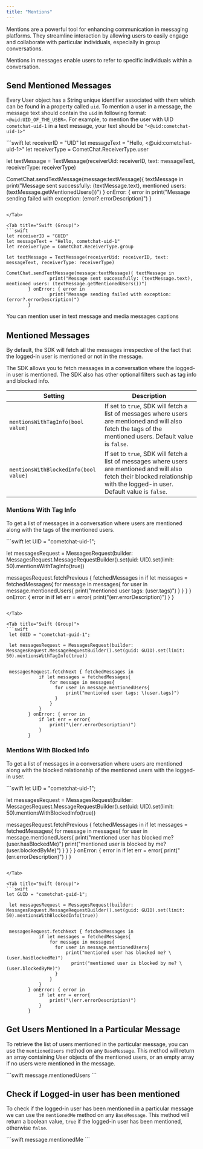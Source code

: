 ```yaml
---
title: "Mentions"
---
```




Mentions are a powerful tool for enhancing communication in messaging platforms. They streamline interaction by allowing users to easily engage and collaborate with particular individuals, especially in group conversations.

Mentions in messages enable users to refer to specific individuals within a conversation.

## Send Mentioned Messages

Every User object has a String unique identifier associated with them which can be found in a property called `uid`. To mention a user in a message, the message text should contain the `uid` in following format: `<@uid:UID_OF_THE_USER>`. For example, to mention the user with UID `cometchat-uid-1` in a text message, your text should be `"<@uid:cometchat-uid-1>"`

<Tabs>
<Tab title="Swift (User)">
```swift
let receiverID = "UID"
let messageText = "Hello, <@uid:cometchat-uid-1>"
let receiverType = CometChat.ReceiverType.user

let textMessage = TextMessage(receiverUid: receiverID, text: messageText, receiverType: receiverType)

CometChat.sendTextMessage(message:textMessage){ textMessage in
                print("Message sent successfully: (textMessage.text), mentioned users: (textMessage.getMentionedUsers())")
        } onError: { error in
                print("Message sending failed with exception: (error?.errorDescription)")
        }
```

</Tab>

<Tab title="Swift (Group)">
```swift
let receiverID = "GUID"
let messageText = "Hello, cometchat-uid-1"
let receiverType = CometChat.ReceiverType.group

let textMessage = TextMessage(receiverUid: receiverID, text: messageText, receiverType: receiverType)

CometChat.sendTextMessage(message:textMessage){ textMessage in
                print("Message sent successfully: (textMessage.text), mentioned users: (textMessage.getMentionedUsers())")
        } onError: { error in
                print("Message sending failed with exception: (error?.errorDescription)")
        }
```

</Tab>

</Tabs>

<Note>

You can mention user in text message and media messages captions

</Note>

## Mentioned Messages

By default, the SDK will fetch all the messages irrespective of the fact that the logged-in user is mentioned or not in the message.

The SDK allows you to fetch messages in a conversation where the logged-in user is mentioned. The SDK also has other optional filters such as tag info and blocked info.

| Setting                               | Description                                                                                                                                                                     |
| ------------------------------------- | ------------------------------------------------------------------------------------------------------------------------------------------------------------------------------- |
| `mentionsWithTagInfo(bool value)`     | If set to `true`, SDK will fetch a list of messages where users are mentioned and will also fetch the tags of the mentioned users. Default value is `false`.                    |
| `mentionsWithBlockedInfo(bool value)` | If set to `true`, SDK will fetch a list of messages where users are mentioned and will also fetch their blocked relationship with the logged-in user. Default value is `false`. |

### Mentions With Tag Info

To get a list of messages in a conversation where users are mentioned along with the tags of the mentioned users.

<Tabs>
<Tab title="Swift (User)">
```swift
let UID = "cometchat-uid-1";

 let messagesRequest = MessagesRequest(builder: MessagesRequest.MessageRequestBuilder().set(uid: UID).set(limit: 50).mentionsWithTagInfo(true))


 messagesRequest.fetchPrevious { fetchedMessages in
            if let messages = fetchedMessages{
                for message in messages{
                  for user in message.mentionedUsers{
                      print("mentioned user tags: \(user.tags)")
                  }
                }
            }
        } onError: { error in
            if let err = error{
                print("\(err.errorDescription)")
            }
        }
```

</Tab>

<Tab title="Swift (Group)">
```swift
 let GUID = "cometchat-guid-1";

 let messagesRequest = MessagesRequest(builder: MessagesRequest.MessageRequestBuilder().set(guid: GUID).set(limit: 50).mentionsWithTagInfo(true))


 messagesRequest.fetchNext { fetchedMessages in
            if let messages = fetchedMessages{
                for message in messages{
                  for user in message.mentionedUsers{
                      print("mentioned user tags: \(user.tags)")
                  }
                }
            }
        } onError: { error in
            if let err = error{
                print("\(err.errorDescription)")
            }
        }
```

</Tab>

</Tabs>

### Mentions With Blocked Info

To get a list of messages in a conversation where users are mentioned along with the blocked relationship of the mentioned users with the logged-in user.

<Tabs>
<Tab title="Swift (User)">
```swift
let UID = "cometchat-uid-1";

 let messagesRequest = MessagesRequest(builder: MessagesRequest.MessageRequestBuilder().set(uid: UID).set(limit: 50).mentionsWithBlockedInfo(true))


 messagesRequest.fetchPrevious { fetchedMessages in
            if let messages = fetchedMessages{
                for message in messages{
                  for user in message.mentionedUsers{
                      print("mentioned user has blocked me? \(user.hasBlockedMe)")
                    	print("mentioned user is blocked by me? \(user.blockedByMe)")
                  }
                }
            }
        } onError: { error in
            if let err = error{
                print("\(err.errorDescription)")
            }
        }
```

</Tab>

<Tab title="Swift (Group)">
```swift
let GUID = "cometchat-guid-1";

 let messagesRequest = MessagesRequest(builder: MessagesRequest.MessageRequestBuilder().set(guid: GUID).set(limit: 50).mentionsWithBlockedInfo(true))


 messagesRequest.fetchNext { fetchedMessages in
            if let messages = fetchedMessages{
                for message in messages{
                  for user in message.mentionedUsers{
                      print("mentioned user has blocked me? \(user.hasBlockedMe)")
                    	print("mentioned user is blocked by me? \(user.blockedByMe)")
                  }
                }
            }
        } onError: { error in
            if let err = error{
                print("\(err.errorDescription)")
            }
        }
```

</Tab>

</Tabs>

## Get Users Mentioned In a Particular Message

To retrieve the list of users mentioned in the particular message, you can use the `mentionedUsers` method on any `BaseMessage`. This method will return an array containing User objects of the mentioned users, or an empty array if no users were mentioned in the message.

<Tabs>
<Tab title="Swift">
```swift
message.mentionedUsers
```

</Tab>

</Tabs>

## Check if Logged-in user has been mentioned

To check if the logged-in user has been mentioned in a particular message we can use the `mentionedMe` method on any `BaseMessage`. This method will return a boolean value, `true` if the logged-in user has been mentioned, otherwise `false`.

<Tabs>
<Tab title="Swift">
```swift
message.mentionedMe
```

</Tab>

</Tabs>
